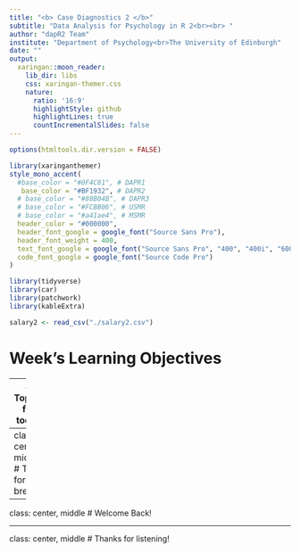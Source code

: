 ```yaml
---
title: "<b> Case Diagnostics 2 </b>"
subtitle: "Data Analysis for Psychology in R 2<br><br> "
author: "dapR2 Team"
institute: "Department of Psychology<br>The University of Edinburgh"
date: ""
output:
  xaringan::moon_reader:
    lib_dir: libs
    css: xaringan-themer.css
    nature:
      ratio: '16:9'
      highlightStyle: github
      highlightLines: true
      countIncrementalSlides: false
---
```


```r
options(htmltools.dir.version = FALSE)
```

```r
library(xaringanthemer)
style_mono_accent(
  #base_color = "#0F4C81", # DAPR1
   base_color = "#BF1932", # DAPR2
  # base_color = "#88B04B", # DAPR3 
  # base_color = "#FCBB06", # USMR
  # base_color = "#a41ae4", # MSMR
  header_color = "#000000",
  header_font_google = google_font("Source Sans Pro"),
  header_font_weight = 400,
  text_font_google = google_font("Source Sans Pro", "400", "400i", "600", "600i"),
  code_font_google = google_font("Source Code Pro")
)
```


```r
library(tidyverse)
library(car)
library(patchwork)
library(kableExtra)

salary2 <- read_csv("./salary2.csv")
```

# Week's Learning Objectives


---
# Topics for today


---
class: center, middle
# Time for a break

---
class: center, middle
# Welcome Back!


---
class: center, middle
# Thanks for listening!
